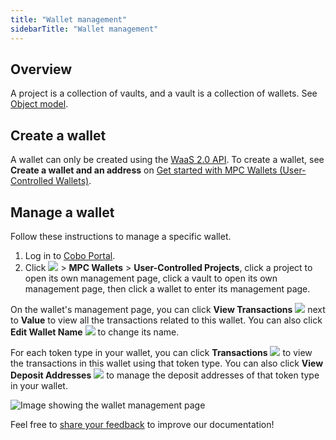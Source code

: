 ```yaml
---
title: "Wallet management"
sidebarTitle: "Wallet management"
---
```


## Overview

A project is a collection of vaults, and a vault is a collection of wallets. See [Object model](/en/portal/mpc-wallets/ucw/object-model).

## Create a wallet
A wallet can only be created using the [WaaS 2.0 API](https://www.cobo.com/developers/v2/guides/overview/introduction). To create a wallet, see **Create a wallet and an address** on [Get started with MPC Wallets (User-Controlled Wallets)](https://www.cobo.com/developers/v2/guides/mpc-wallets/get-started-ucw#1-complete-the-initial-setup).

## Manage a wallet
Follow these instructions to manage a specific wallet.

1. Log in to [Cobo Portal](https://portal.cobo.com/login).
2. Click <img src="/en/images/common/wallets_icon.svg" className="icon"></img> > **MPC Wallets** > **User-Controlled Projects**, click a project to open its own management page, click a vault to open its own management page, then click a wallet to enter its management page.

On the wallet's management page, you can click **View Transactions** <img src="/en/images/common/icon_view transactions.svg" className="icon"></img> next to **Value** to view all the transactions related to this wallet. You can also click **Edit Wallet Name** <img src="/en/images/common/icon_edit.svg" className="icon"></img> to change its name.

For each token type in your wallet, you can click **Transactions** <img src="/en/images/common/icon_view transactions.svg" className="icon"></img> to view the transactions in this wallet using that token type. You can also click **View Deposit Addresses** <img src="/en/images/common/icon_view_deposit_addresses.svg" className="icon"></img> to manage the deposit addresses of that token type in your wallet.

<img src="/en/images/mpc-wallet/ucw/wallet-management-ucw.png" className="screenshot_full_screen" alt="Image showing the wallet management page" />

<Tip>Feel free to [share your feedback](https://forms.zohopublic.com/cobo/form/DocumentFeedbackForm/formperma/QvLOhxJv1_JMsJ-1dleZ8Itb_7rzN-LtgvsDdxosoVI?referrername=manuals) to improve our documentation!</Tip>